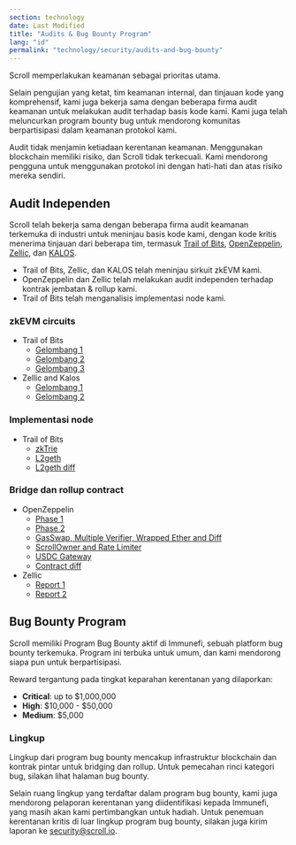 ```yaml
---
section: technology
date: Last Modified
title: "Audits & Bug Bounty Program"
lang: "id"
permalink: "technology/security/audits-and-bug-bounty"
---
```



Scroll memperlakukan keamanan sebagai prioritas utama.

Selain pengujian yang ketat, tim keamanan internal, dan tinjauan kode yang komprehensif, kami juga bekerja sama dengan beberapa firma audit keamanan untuk melakukan audit terhadap basis kode kami. Kami juga telah meluncurkan program bounty bug untuk mendorong komunitas berpartisipasi dalam keamanan protokol kami.

<Aside type="danger" title="">
  Audit tidak menjamin ketiadaan kerentanan keamanan. Menggunakan blockchain memiliki risiko, dan Scroll tidak terkecuali. Kami mendorong pengguna untuk menggunakan protokol ini dengan hati-hati dan atas risiko mereka sendiri.
</Aside>

## Audit Independen

Scroll telah bekerja sama dengan beberapa firma audit keamanan terkemuka di industri untuk meninjau basis kode kami, dengan kode kritis menerima tinjauan dari beberapa tim, termasuk [Trail of Bits](https://www.trailofbits.com/), [OpenZeppelin](https://www.openzeppelin.com/), [Zellic](https://www.zellic.io/), dan [KALOS](https://www.kalos.xyz/).

- Trail of Bits, Zellic, dan KALOS telah meninjau sirkuit zkEVM kami.
- OpenZeppelin dan Zellic telah melakukan audit independen terhadap kontrak jembatan & rollup kami.
- Trail of Bits telah menganalisis implementasi node kami.

### zkEVM circuits

- Trail of Bits
  - [Gelombang 1](https://github.com/trailofbits/publications/blob/master/reviews/2023-04-scroll-zkEVM-wave1-securityreview.pdf)
  - [Gelombang 2](https://github.com/trailofbits/publications/blob/master/reviews/2023-08-scroll-zkEVM-wave2-securityreview.pdf)
  - [Gelombang 3](https://github.com/trailofbits/publications/blob/master/reviews/2023-09-scroll-zkEVM-wave3-securityreview.pdf)
- Zellic and Kalos
  - [Gelombang 1](https://github.com/Zellic/publications/blob/master/Scroll%20zkEVM%20-%20Part%201%20-%20Audit%20Report.pdf)
  - [Gelombang 2](https://github.com/Zellic/publications/blob/master/Scroll%20zkEVM%20-%20Part%202%20-%20Audit%20Report.pdf)

### Implementasi node

- Trail of Bits
  - [zkTrie](https://github.com/trailofbits/publications/blob/master/reviews/2023-07-scroll-zktrie-securityreview.pdf)
  - [L2geth](https://github.com/trailofbits/publications/blob/master/reviews/2023-08-scrollL2geth-initial-securityreview.pdf)
  - [L2geth diff](https://github.com/trailofbits/publications/blob/master/reviews/2023-08-scrollL2geth-securityreview.pdf)

### Bridge dan rollup contract

- OpenZeppelin
  - [Phase 1](https://blog.openzeppelin.com/scroll-layer-1-audit-1)
  - [Phase 2](https://blog.openzeppelin.com/scroll-phase-2-audit)
  - [GasSwap, Multiple Verifier, Wrapped Ether and Diff](https://blog.openzeppelin.com/scroll-gasswap-multiple-verifier-wrapped-ether-and-diff-audit)
  - [ScrollOwner and Rate Limiter](https://blog.openzeppelin.com/scrollowner-and-rate-limiter-audit)
  - [USDC Gateway](https://blog.openzeppelin.com/scroll-usdc-gateway-audit)
  - [Contract diff](https://blog.openzeppelin.com/scroll-diff-audit-report)
- Zellic
  - [Report 1](https://github.com/Zellic/publications/blob/master/Scroll%20-%2005.26.23%20Zellic%20Audit%20Report.pdf)
  - [Report 2](https://github.com/Zellic/publications/blob/master/Scroll%20-%2009.27.23%20Zellic%20Audit%20Report.pdf)

## Bug Bounty Program

Scroll memiliki Program Bug Bounty aktif di Immunefi, sebuah platform bug bounty terkemuka. Program ini terbuka untuk umum, dan kami mendorong siapa pun untuk berpartisipasi.

Reward tergantung pada tingkat keparahan kerentanan yang dilaporkan:

- **Critical**: up to \$1,000,000
- **High**: \$10,000 - \$50,000
- **Medium**: \$5,000

### Lingkup

Lingkup dari program bug bounty mencakup infrastruktur blockchain dan kontrak pintar untuk bridging dan rollup. Untuk pemecahan rinci kategori bug, silakan lihat halaman bug bounty.

Selain ruang lingkup yang terdaftar dalam program bug bounty, kami juga mendorong pelaporan kerentanan yang diidentifikasi kepada Immunefi, yang masih akan kami pertimbangkan untuk hadiah. Untuk penemuan kerentanan kritis di luar lingkup program bug bounty, silakan juga kirim laporan ke security@scroll.io.
